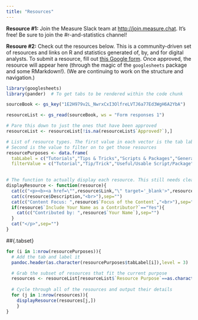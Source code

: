 ```yaml
---
title: "Resources"
---
```


**Resource #1:** Join the Measure Slack team at [http://join.measure.chat](http://join.measure.chat). It's free! Be sure to join the #r-and-statistics channel!

**Resoure #2:** Check out the resources below. This is a community-driven set of resources and links on R and statistics generated of, by, and for digital analysts. To submit a resource, fill out [this Google form](https://docs.google.com/a/webanalyticsdemystified.com/forms/d/e/1FAIpQLSftDmRdGT-Ad-mgaa2rEh7yt4F6hYzDGkIuIym4lsq1Lothsw/viewform). Once approved, the resource will appear here (through the magic of the `googlesheets` package and some RMarkdown!). (We are continuing to work on the structure and navigation.) 

```r
library(googlesheets)
library(pander)  # To get tabs to be rendered within the code chunk

sourceBook <- gs_key("1E2H979v2L_NwrxCxI3OlfreLVTJ6a77Ed3WgH6A2YbA")

resourceList <- gs_read(sourceBook, ws = "Form responses 1")

# Pare this down to just the ones that have been approved
resourceList <- resourceList[!is.na(resourceList$`Approved?`),]

# List of resource types. The first value in each vector is the tab label. The
# Second is the value to filter on to get those resources
resourcePurposes <- data.frame(
  tabLabel = c("Tutorials","Tips & Tricks","Scripts & Packages","General Reference"),
  filterValue = c("Tutorial","Tip/Trick","Useful/Usable Script/Package","General Reference"))
  
```

```r

# The function to actually display each resource. This still needs cleanup work.
displayResource <- function(resource){
  cat(c("<p><b><a href=\"",resource$Link,"\" target='_blank'>",resource$`Resource Name/Title`,"</a></b> (",resource$`Content Type`,")<br>"),sep="")
  cat(c(resource$Description,"<br>"),sep="")
  cat(c("Content Focus: ",resource$`Focus of the Content`,"<br>"),sep="")
  if(resource$`Include Your Name as a Contributor?`=="Yes"){
    cat(c("Contributed by: ",resource$`Your Name`),sep="")
  }
  cat("</p>",sep="")
}

```

##{.tabset}

```r

for (i in 1:nrow(resourcePurposes)){
  # Add the tab and label it
  pandoc.header(as.character(resourcePurposes$tabLabel[i]),level = 3)

  # Grab the subset of resources that fit the current purpose
  resources <- resourceList[resourceList$`Resource Purpose`==as.character(resourcePurposes$filterValue[i]),]
  
  # Cycle through all of the resources and output their details
  for (j in 1:nrow(resources)){
    displayResource(resources[j,])
    }
}
```
